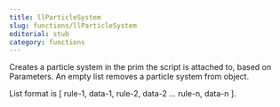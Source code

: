 ```yaml
---
title: llParticleSystem
slug: functions/llParticleSystem
editorial: stub
category: functions
---
```


<LSLFunction name="llParticleSystem"/>

Creates a particle system in the prim the script is attached to, based on Parameters. An empty list removes a particle system from object.

List format is [ rule-1, data-1, rule-2, data-2 ... rule-n, data-n ].
